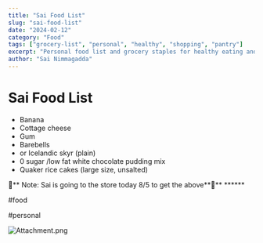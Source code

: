 ```yaml
---
title: "Sai Food List"
slug: "sai-food-list"
date: "2024-02-12"
category: "Food"
tags: ["grocery-list", "personal", "healthy", "shopping", "pantry"]
excerpt: "Personal food list and grocery staples for healthy eating and meal planning."
author: "Sai Nimmagadda"
---
```


# Sai Food List

  * Banana
  * Cottage cheese
  * Gum
  * Barebells 
  * or Icelandic skyr (plain) 
  * 0 sugar /low fat white chocolate pudding mix 
  * Quaker rice cakes (large size, unsalted)

🚨** Note: Sai is going to the store today 8/5 to get the above**🚨** ******

#food 

#personal

![Attachment.png](file:///Attachment.png)